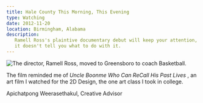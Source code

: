 ```yaml
---
title: Hale County This Morning, This Evening
type: Watching
date: 2012-11-20
location: Birmingham, Alabama
description:
   Ramell Ross's plaintive documentary debut will keep your attention, even if
   it doesn't tell you what to do with it.
---
```


![The director, Ramell Ross, moved to Greensboro to coach Basketball.](/hale_county.png)

<Citation
	link='https://en.wikipedia.org/wiki/Uncle_Boonmee_Who_Can_Recall_His_Past_Lives#cite_note-LA-24'
	noAuthor
	publication='Wikipedia'>
	The film reminded me of <i>Uncle Boonme Who Can ReCall His Past Lives</i>
</Citation>
, an art film I watched for the 2D Design, the one art class I took in college.

Apichatpong Weerasethakul, Creative Advisor
